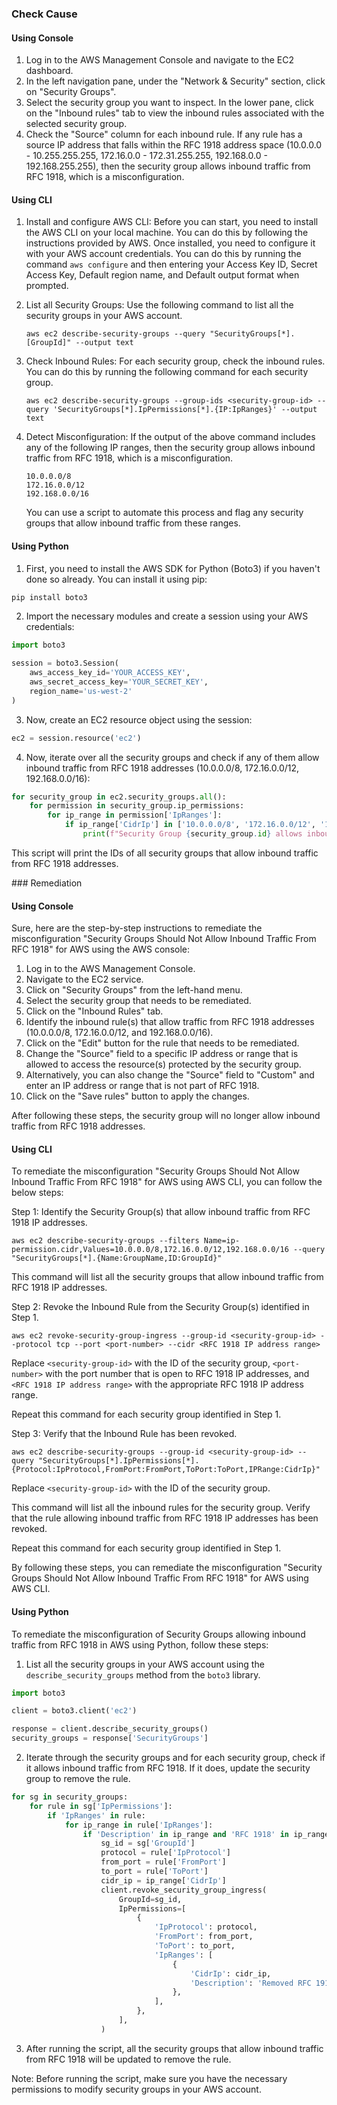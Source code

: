 

<Tabs><Tab title='Cause'>
### Check Cause

#### Using Console

1. Log in to the AWS Management Console and navigate to the EC2 dashboard.
2. In the left navigation pane, under the "Network & Security" section, click on "Security Groups".
3. Select the security group you want to inspect. In the lower pane, click on the "Inbound rules" tab to view the inbound rules associated with the selected security group.
4. Check the "Source" column for each inbound rule. If any rule has a source IP address that falls within the RFC 1918 address space (10.0.0.0 - 10.255.255.255, 172.16.0.0 - 172.31.255.255, 192.168.0.0 - 192.168.255.255), then the security group allows inbound traffic from RFC 1918, which is a misconfiguration.

#### Using CLI

1. Install and configure AWS CLI: Before you can start, you need to install the AWS CLI on your local machine. You can do this by following the instructions provided by AWS. Once installed, you need to configure it with your AWS account credentials. You can do this by running the command `aws configure` and then entering your Access Key ID, Secret Access Key, Default region name, and Default output format when prompted.

2. List all Security Groups: Use the following command to list all the security groups in your AWS account.

   ```
   aws ec2 describe-security-groups --query "SecurityGroups[*].[GroupId]" --output text
   ```

3. Check Inbound Rules: For each security group, check the inbound rules. You can do this by running the following command for each security group.

   ```
   aws ec2 describe-security-groups --group-ids <security-group-id> --query 'SecurityGroups[*].IpPermissions[*].{IP:IpRanges}' --output text
   ```

4. Detect Misconfiguration: If the output of the above command includes any of the following IP ranges, then the security group allows inbound traffic from RFC 1918, which is a misconfiguration.

   ```
   10.0.0.0/8
   172.16.0.0/12
   192.168.0.0/16
   ```

   You can use a script to automate this process and flag any security groups that allow inbound traffic from these ranges.

#### Using Python

1. First, you need to install the AWS SDK for Python (Boto3) if you haven't done so already. You can install it using pip:

```python
pip install boto3
```

2. Import the necessary modules and create a session using your AWS credentials:

```python
import boto3

session = boto3.Session(
    aws_access_key_id='YOUR_ACCESS_KEY',
    aws_secret_access_key='YOUR_SECRET_KEY',
    region_name='us-west-2'
)
```

3. Now, create an EC2 resource object using the session:

```python
ec2 = session.resource('ec2')
```

4. Now, iterate over all the security groups and check if any of them allow inbound traffic from RFC 1918 addresses (10.0.0.0/8, 172.16.0.0/12, 192.168.0.0/16):

```python
for security_group in ec2.security_groups.all():
    for permission in security_group.ip_permissions:
        for ip_range in permission['IpRanges']:
            if ip_range['CidrIp'] in ['10.0.0.0/8', '172.16.0.0/12', '192.168.0.0/16']:
                print(f"Security Group {security_group.id} allows inbound traffic from RFC 1918 addresses")
```

This script will print the IDs of all security groups that allow inbound traffic from RFC 1918 addresses.

</Tab>

<Tab title='Remediation'>
### Remediation

#### Using Console

Sure, here are the step-by-step instructions to remediate the misconfiguration "Security Groups Should Not Allow Inbound Traffic From RFC 1918" for AWS using the AWS console:

1. Log in to the AWS Management Console.
2. Navigate to the EC2 service.
3. Click on "Security Groups" from the left-hand menu.
4. Select the security group that needs to be remediated.
5. Click on the "Inbound Rules" tab.
6. Identify the inbound rule(s) that allow traffic from RFC 1918 addresses (10.0.0.0/8, 172.16.0.0/12, and 192.168.0.0/16).
7. Click on the "Edit" button for the rule that needs to be remediated.
8. Change the "Source" field to a specific IP address or range that is allowed to access the resource(s) protected by the security group.
9. Alternatively, you can also change the "Source" field to "Custom" and enter an IP address or range that is not part of RFC 1918.
10. Click on the "Save rules" button to apply the changes.

After following these steps, the security group will no longer allow inbound traffic from RFC 1918 addresses.

#### Using CLI

To remediate the misconfiguration "Security Groups Should Not Allow Inbound Traffic From RFC 1918" for AWS using AWS CLI, you can follow the below steps:

Step 1: Identify the Security Group(s) that allow inbound traffic from RFC 1918 IP addresses. 

```
aws ec2 describe-security-groups --filters Name=ip-permission.cidr,Values=10.0.0.0/8,172.16.0.0/12,192.168.0.0/16 --query "SecurityGroups[*].{Name:GroupName,ID:GroupId}"
```

This command will list all the security groups that allow inbound traffic from RFC 1918 IP addresses.

Step 2: Revoke the Inbound Rule from the Security Group(s) identified in Step 1.

```
aws ec2 revoke-security-group-ingress --group-id <security-group-id> --protocol tcp --port <port-number> --cidr <RFC 1918 IP address range>
```

Replace `<security-group-id>` with the ID of the security group, `<port-number>` with the port number that is open to RFC 1918 IP addresses, and `<RFC 1918 IP address range>` with the appropriate RFC 1918 IP address range.

Repeat this command for each security group identified in Step 1.

Step 3: Verify that the Inbound Rule has been revoked.

```
aws ec2 describe-security-groups --group-id <security-group-id> --query "SecurityGroups[*].IpPermissions[*].{Protocol:IpProtocol,FromPort:FromPort,ToPort:ToPort,IPRange:CidrIp}"
```

Replace `<security-group-id>` with the ID of the security group.

This command will list all the inbound rules for the security group. Verify that the rule allowing inbound traffic from RFC 1918 IP addresses has been revoked.

Repeat this command for each security group identified in Step 1.

By following these steps, you can remediate the misconfiguration "Security Groups Should Not Allow Inbound Traffic From RFC 1918" for AWS using AWS CLI.

#### Using Python

To remediate the misconfiguration of Security Groups allowing inbound traffic from RFC 1918 in AWS using Python, follow these steps:

1. List all the security groups in your AWS account using the `describe_security_groups` method from the `boto3` library.

```python
import boto3

client = boto3.client('ec2')

response = client.describe_security_groups()
security_groups = response['SecurityGroups']
```

2. Iterate through the security groups and for each security group, check if it allows inbound traffic from RFC 1918. If it does, update the security group to remove the rule.

```python
for sg in security_groups:
    for rule in sg['IpPermissions']:
        if 'IpRanges' in rule:
            for ip_range in rule['IpRanges']:
                if 'Description' in ip_range and 'RFC 1918' in ip_range['Description']:
                    sg_id = sg['GroupId']
                    protocol = rule['IpProtocol']
                    from_port = rule['FromPort']
                    to_port = rule['ToPort']
                    cidr_ip = ip_range['CidrIp']
                    client.revoke_security_group_ingress(
                        GroupId=sg_id,
                        IpPermissions=[
                            {
                                'IpProtocol': protocol,
                                'FromPort': from_port,
                                'ToPort': to_port,
                                'IpRanges': [
                                    {
                                        'CidrIp': cidr_ip,
                                        'Description': 'Removed RFC 1918 rule'
                                    },
                                ],
                            },
                        ],
                    )
```

3. After running the script, all the security groups that allow inbound traffic from RFC 1918 will be updated to remove the rule.

Note: Before running the script, make sure you have the necessary permissions to modify security groups in your AWS account.


</Tab>
</Tabs>
